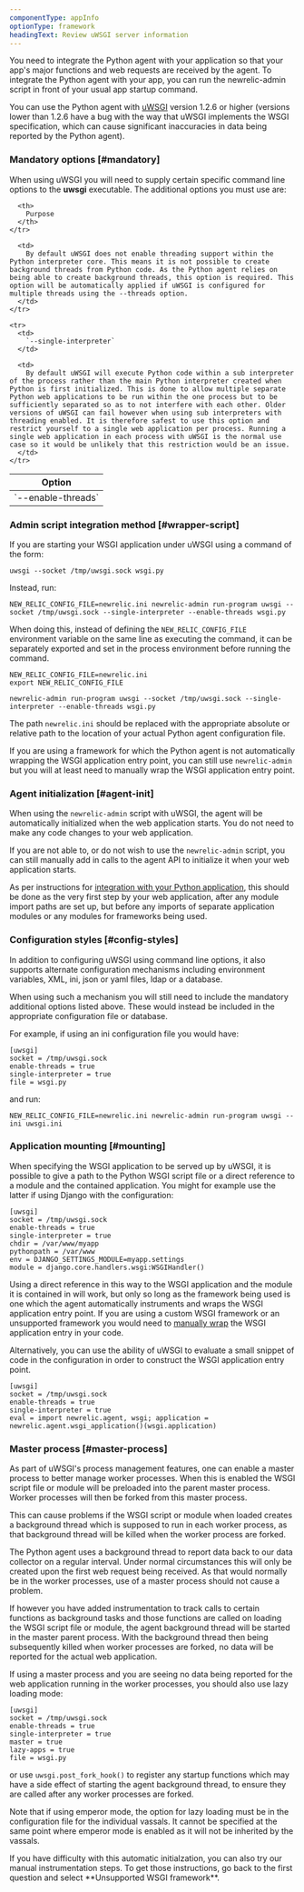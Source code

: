 ```yaml
---
componentType: appInfo
optionType: framework
headingText: Review uWSGI server information
---
```


You need to integrate the Python agent with your application so that your app's major functions and web requests are received by the agent. To integrate the Python agent with your app, you can run the newrelic-admin script in front of your usual app startup command.

You can use the Python agent with [uWSGI](http://projects.unbit.it/uwsgi/) version 1.2.6 or higher (versions lower than 1.2.6 have a bug with the way that uWSGI implements the WSGI specification, which can cause significant inaccuracies in data being reported by the Python agent).

### Mandatory options [#mandatory]

When using uWSGI you will need to supply certain specific command line options to the **uwsgi** executable. The additional options you must use are:

<table>
  <thead>
    <tr>
      <th width={150}>
        Option
      </th>

      <th>
        Purpose
      </th>
    </tr>
  </thead>

  <tbody>
    <tr>
      <td>
        `--enable-threads`
      </td>

      <td>
        By default uWSGI does not enable threading support within the Python interpreter core. This means it is not possible to create background threads from Python code. As the Python agent relies on being able to create background threads, this option is required. This option will be automatically applied if uWSGI is configured for multiple threads using the --threads option.
      </td>
    </tr>

    <tr>
      <td>
        `--single-interpreter`
      </td>

      <td>
        By default uWSGI will execute Python code within a sub interpreter of the process rather than the main Python interpreter created when Python is first initialized. This is done to allow multiple separate Python web applications to be run within the one process but to be sufficiently separated so as to not interfere with each other. Older versions of uWSGI can fail however when using sub interpreters with threading enabled. It is therefore safest to use this option and restrict yourself to a single web application per process. Running a single web application in each process with uWSGI is the normal use case so it would be unlikely that this restriction would be an issue.
      </td>
    </tr>
  </tbody>
</table>

### Admin script integration method [#wrapper-script]

If you are starting your WSGI application under uWSGI using a command of the form:

```
uwsgi --socket /tmp/uwsgi.sock wsgi.py
```

Instead, run:

```
NEW_RELIC_CONFIG_FILE=newrelic.ini newrelic-admin run-program uwsgi --socket /tmp/uwsgi.sock --single-interpreter --enable-threads wsgi.py
```

When doing this, instead of defining the `NEW_RELIC_CONFIG_FILE` environment variable on the same line as executing the command, it can be separately exported and set in the process environment before running the command.

```
NEW_RELIC_CONFIG_FILE=newrelic.ini
export NEW_RELIC_CONFIG_FILE

newrelic-admin run-program uwsgi --socket /tmp/uwsgi.sock --single-interpreter --enable-threads wsgi.py
```

The path `newrelic.ini` should be replaced with the appropriate absolute or relative path to the location of your actual Python agent configuration file.

If you are using a framework for which the Python agent is not automatically wrapping the WSGI application entry point, you can still use `newrelic-admin` but you will at least need to manually wrap the WSGI application entry point.

### Agent initialization [#agent-init]

When using the `newrelic-admin` script with uWSGI, the agent will be automatically initialized when the web application starts. You do not need to make any code changes to your web application.

If you are not able to, or do not wish to use the `newrelic-admin` script, you can still manually add in calls to the agent API to initialize it when your web application starts.

As per instructions for [integration with your Python application](/docs/agents/python-agent/installation-and-configuration/python-agent-integration), this should be done as the very first step by your web application, after any module import paths are set up, but before any imports of separate application modules or any modules for frameworks being used.

### Configuration styles [#config-styles]

In addition to configuring uWSGI using command line options, it also supports alternate configuration mechanisms including environment variables, XML, ini, json or yaml files, ldap or a database.

When using such a mechanism you will still need to include the mandatory additional options listed above. These would instead be included in the appropriate configuration file or database.

For example, if using an ini configuration file you would have:

```
[uwsgi]
socket = /tmp/uwsgi.sock
enable-threads = true
single-interpreter = true
file = wsgi.py
```

and run:

```
NEW_RELIC_CONFIG_FILE=newrelic.ini newrelic-admin run-program uwsgi --ini uwsgi.ini
```

### Application mounting [#mounting]

When specifying the WSGI application to be served up by uWSGI, it is possible to give a path to the Python WSGI script file or a direct reference to a module and the contained application. You might for example use the latter if using Django with the configuration:

```
[uwsgi]
socket = /tmp/uwsgi.sock
enable-threads = true
single-interpreter = true
chdir = /var/www/myapp
pythonpath = /var/www
env = DJANGO_SETTINGS_MODULE=myapp.settings
module = django.core.handlers.wsgi:WSGIHandler()
```

Using a direct reference in this way to the WSGI application and the module it is contained in will work, but only so long as the framework being used is one which the agent automatically instruments and wraps the WSGI application entry point. If you are using a custom WSGI framework or an unsupported framework you would need to [manually wrap](/docs/agents/python-agent/installation-and-configuration/python-agent-integration) the WSGI application entry in your code.

Alternatively, you can use the ability of uWSGI to evaluate a small snippet of code in the configuration in order to construct the WSGI application entry point.

```
[uwsgi]
socket = /tmp/uwsgi.sock
enable-threads = true
single-interpreter = true
eval = import newrelic.agent, wsgi; application = newrelic.agent.wsgi_application()(wsgi.application)
```

### Master process [#master-process]

As part of uWSGI's process management features, one can enable a master process to better manage worker processes. When this is enabled the WSGI script file or module will be preloaded into the parent master process. Worker processes will then be forked from this master process.

This can cause problems if the WSGI script or module when loaded creates a background thread which is supposed to run in each worker process, as that background thread will be killed when the worker process are forked.

The Python agent uses a background thread to report data back to our data collector on a regular interval. Under normal circumstances this will only be created upon the first web request being received. As that would normally be in the worker processes, use of a master process should not cause a problem.

If however you have added instrumentation to track calls to certain functions as background tasks and those functions are called on loading the WSGI script file or module, the agent background thread will be started in the master parent process. With the background thread then being subsequently killed when worker processes are forked, no data will be reported for the actual web application.

If using a master process and you are seeing no data being reported for the web application running in the worker processes, you should also use lazy loading mode:

```
[uwsgi]
socket = /tmp/uwsgi.sock
enable-threads = true
single-interpreter = true
master = true
lazy-apps = true
file = wsgi.py
```

or use `uwsgi.post_fork_hook()` to register any startup functions which may have a side effect of starting the agent background thread, to ensure they are called after any worker processes are forked.

Note that if using emperor mode, the option for lazy loading must be in the configuration file for the individual vassals. It cannot be specified at the same point where emperor mode is enabled as it will not be inherited by the vassals.

<Callout variant="tip">
  If you have difficulty with this automatic initialzation, you can also try our manual instrumentation steps. To get those instructions, go back to the first question and select **Unsupported WSGI framework**.
</Callout>
